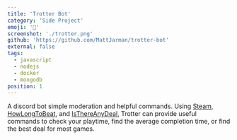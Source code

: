 ```yaml
---
title: 'Trotter Bot'
category: 'Side Project'
emoji: '📱'
screenshot: './trotter.png'
github: 'https://github.com/MattJarman/trotter-bot'
external: false
tags:
  - javascript
  - nodejs
  - docker
  - mongodb
position: 1
---
```


A discord bot simple moderation and helpful commands. Using <a className="text-green-400" href="https://store.steampowered.com/">Steam</a>, <a className="text-green-400" href="https://howlongtobeat.com/">HowLongToBeat</a>,
and <a className="text-green-400" href="https://isthereanydeal.com/">IsThereAnyDeal</a>, Trotter can provide
useful commands to check your playtime, find the average completion time, or find the best deal for most games.

